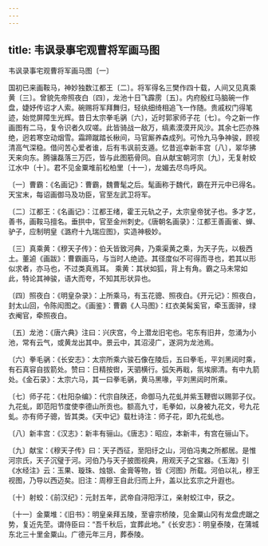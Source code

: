 ```yaml
---
---
---
```

title: 韦讽录事宅观曹将军画马图
---



韦讽录事宅观曹将军画马图〔一〕


国初已来画鞍马，神妙独数江都王〔二〕。将军得名三樊作四十载，人间又见真乘黄〔三〕。曾貌先帝照夜白〔四〕，龙池十日飞霹雳〔五〕。内府殷红马脑碗一作盘，婕妤传诏才人索。碗赐将军拜舞归，轻纨细绮相追飞一作随。贵戚权门得笔迹，始觉屏障生光辉。昔日太宗拳毛䯄〔六〕，近时郭家师子花〔七〕。今之新一作画图有二马，复令识者久叹嗟。此皆骑战一敌万，缟素漠漠开风沙。其余七匹亦殊绝，迥若寒空动烟雪。霜蹄蹴踏长楸间，马官厮养森成列。可怜九马争神骏，顾视清高气深稳。借问苦心爱者谁，后有韦讽前支遁。忆昔巡幸新丰宫〔八〕，翠华拂天来向东。腾骧磊落三万匹，皆与此图筋骨同。自从献宝朝河宗〔九〕，无复射蛟江水中〔十〕。君不见金粟堆前松柏里〔十一〕，龙媚去尽鸟呼风。

〔一〕曹霸：《名画记》：曹霸，魏曹髦之后。髦画称于魏代，霸在开元中已得名。天宝末，每诏画御马及功臣，官至左武卫将军。

〔二〕江都王：《名画记》：江都王绪，霍王元轨之子，太宗皇帝犹子也。多才艺，善书，画鞍马擅名。垂拱中，官至金州刺史。《唐朝名画录》：江都王善画雀、蝉、驴子，应制明皇《潞府十九瑞应图》，实造神极妙。

〔三〕真乘黄：《穆天子传》：伯夭皆致河典，乃乘渠黄之乘，为天子先，以极西土。董逌《画跋》：曹霸画马，与当时人绝迹。其径度似不可得而寻也，若其以形似求者，亦马也，不过类真焉耳。 乘黄：其状如狐，背上有角。霸之马未常如此，特论其神骏，语大而夸，不知其形状异也。

〔四〕照夜白：《明皇杂录》：上所乘马，有玉花骢、照夜白。《开元记》：照夜白，封太山回，令陈闳图之。《画鉴》：曹霸《人马图》：红衣美髯奚官，牵玉面骍，绿衣阉官，牵照夜白。

〔五〕龙池：《唐六典》注曰：兴庆宫，今上潜龙旧宅也。宅东有旧井，忽涌为小池，常有云气，或黄龙出其中。景云中，其沼浸广，遂洞为龙池焉。

〔六〕拳毛䯄：《长安志》：太宗所乘六骏石像在陵后，五曰拳毛，平刘黑闼时乘，有石真容自拔箭处。赞曰：日精按辔，天驷横行。弧矢再戢，氛埃廓清。有中九箭处。《金石录》：太宗六马，其一曰拳毛䯄，黄马黑喙，平刘黑闼时所乘。

〔七〕师子花：《杜阳杂编》：代宗自陕还，命御马九花虬并紫玉鞭辔以赐郭子仪。九花虬，即范阳节度使李德山所贡也。额高九寸，毛拳如，以身被九花文，号九花虬。亦有师子骢，皆其类。《天中记》载杜诗注：师子花，即九花虬也。

〔八〕新丰宫：《汉志》：新丰有骊山。《唐志》：昭应，本新丰，有宫在骊山下。

〔九〕献宝：《穆天子传》曰：天子西征，至阳纡之山，河伯冯夷之所都居。是惟河宗氏，天子沉璧于河。河伯乃与天子披图视典，用观天子之宝器。《玉海》引《水经注》云：玉果、璇珠、烛银、金膏等物，皆《河图》所载。河伯以礼，穆王视图，乃导以西迈矣。旧注：周穆王自此归而上升，盖以比玄宗之升遐也。

〔十〕射蛟：《前汉纪》：元封五年，武帝自浔阳浮江，亲射蛟江中，获之。

〔十一〕金粟堆：《旧书》：明皇亲拜五陵，至睿宗桥陵，见金粟山冈有龙盘虎踞之势，复近先茔。谓侍臣曰：“吾千秋后，宜葬此地。”《长安志》：明皇泰陵，在蒲城东北三十里金粟山。广德元年三月，葬泰陵。